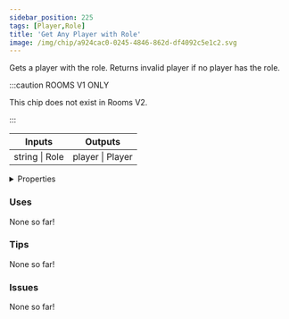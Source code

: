 ```yaml
---
sidebar_position: 225
tags: [Player,Role]
title: 'Get Any Player with Role'
image: /img/chip/a924cac0-0245-4846-862d-df4092c5e1c2.svg
---
```


Gets a player with the role. Returns invalid player if no player has the role.

:::caution ROOMS V1 ONLY
    
This chip does not exist in Rooms V2.

:::


<IChip uuid="a924cac0-0245-4846-862d-df4092c5e1c2"/>

<table><thead><tr><th>Inputs</th><th>Outputs</th></tr></thead><tbody><tr><td>string | Role</td><td>player | Player</td></tr></tbody></table>

<details>
  <summary>Properties</summary>
  <div>
    <div>
    <table>
      <tbody>
        <tr>
          <td>Is beta required?</td>
          <td>No</td>
        </tr>
        <tr>
          <td>Is chip a trolling risk?</td>
          <td>No</td>
        </tr>
        <tr>
          <td>Is chip a role assignment risk?</td>
          <td>No</td>
        </tr>
        <tr>
          <td>Chip UUID</td>
          <td>a924cac0-0245-4846-862d-df4092c5e1c2</td>
        </tr>
        <tr>
          <td>Room availability</td>
          <td>Rooms V1 only</td>
        </tr>
      </tbody>
    </table>
    </div>
  </div>
</details>

### Uses

None so far!

### Tips

None so far!

### Issues

None so far!